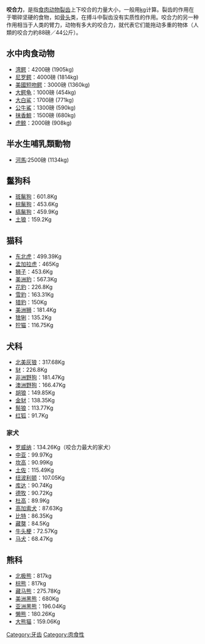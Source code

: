 {{Multiple issues|
{{Copy edit|time=2021-02-04T13:35:52+00:00}}
{{Unreferenced|time=2021-02-04T13:35:52+00:00}}
{{expand|time=2014-03-13T05:22:41+00:00}}
}}
'''咬合力'''，是指[[食肉动物|食肉动物]][[裂齿|裂齿]]上下咬合的力量大小，一般用[[kg|kg]]计算。裂齿的作用在于嚼碎坚硬的食物，如[[骨头|骨头]]类，在搏斗中裂齿没有实质性的作用。咬合力的另一种作用相当于人类的臂力，动物有多大的咬合力，就代表它们能拖动多重的物体（人類的咬合力約88磅／44公斤）。

==水中肉食动物==
* [[湾鳄|湾鳄]]：4200磅 (1905kg)
* [[尼罗鳄|尼罗鳄]]：4000磅 (1814kg)
* [[美國短吻鳄|美國短吻鳄]]：3000磅 (1360kg)
* [[大鳄龟|大鳄龟]]：1000磅 (454kg)                          
* [[大白鲨|大白鲨]]：1700磅 (771kg)
* [[公牛鯊|公牛鯊]]：1300磅 (590kg)
* [[抹香鯨|抹香鯨]]：1500磅 (680kg)
* [[虎鲸|虎鲸]]：2000磅 (908kg)

==半水生哺乳類動物==
*[[河馬|河馬]]:2500磅 (1134kg)

==鬣狗科==
* [[斑鬣狗|斑鬣狗]]：601.8Kg
* [[棕鬣狗|棕鬣狗]]：453.6Kg
* [[缟鬣狗|缟鬣狗]]：459.9Kg
* [[土狼|土狼]]：159.2Kg

==猫科==
* [[东北虎|东北虎]]：499.39Kg
* [[孟加拉虎|孟加拉虎]]：465Kg
* [[狮子|狮子]]：453.6Kg
* [[美洲豹|美洲豹]]：567.3Kg
* [[花豹|花豹]]：226.8Kg
* [[雪豹|雪豹]]：163.31Kg
* [[猎豹|猎豹]]：150Kg
* [[美洲狮|美洲狮]]：181.4Kg
* [[猞猁|猞猁]]：135.2Kg
* [[狞猫|狞猫]]：116.75Kg

==犬科==
* [[北美灰狼|北美灰狼]]：317.68Kg
* [[豺|豺]]：226.8Kg
* [[非洲野狗|非洲野狗]]：181.47Kg
* [[澳洲野狗|澳洲野狗]]：166.47Kg  
* [[胡狼|胡狼]]：149.85Kg
* [[金豺|金豺]]：138.35Kg
* [[鬃狼|鬃狼]]：113.77Kg
* [[红狐|红狐]]：91.7Kg

===家犬===
* [[罗威纳|罗威纳]]：134.26Kg（咬合力最大的家犬）
*[[中亚|中亚]]：99.97Kg　
* [[坎高|坎高]]：90.99Kg 
*[[土佐|土佐]]：115.49Kg 
*[[纽波利顿|纽波利顿]]：107.05Kg 
*[[库达|库达]]：90.74Kg
*[[德牧|德牧]]：90.72Kg
*[[杜高|杜高]]：89.9Kg
*[[高加索犬|高加索犬]]：87.63Kg 
*[[比特|比特]]：86.35Kg 
*[[藏獒|藏獒]]：84.5Kg 
*[[牛头梗|牛头梗]]：72.57Kg 
*[[马犬|马犬]]：68.47Kg

==熊科==
* [[北极熊|北极熊]]：817kg
* [[棕熊|棕熊]]：817kg
* [[藏马熊|藏马熊]]：275.78Kg
* [[美洲黑熊|美洲黑熊]]：680Kg
* [[亚洲黑熊|亚洲黑熊]]：196.04Kg
* [[懒熊|懒熊]]：180.26Kg
* [[大熊猫|大熊猫]]：159.06Kg

[[Category:牙齿|Category:牙齿]]
[[Category:肉食性|Category:肉食性]]